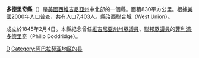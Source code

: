 {{noteTA
|T=zh-hans:多德里奇县 (西弗吉尼亚州);zh-hk:多德里奇縣 (西維珍尼亞州);zh-tw:多德里奇郡 (西維吉尼亞州);
}}

<!--[[File:Map_of_West_Virginia_highlighting_Doddridge_County.svg|250px]]-->
{{Infobox U.S. County |
 county  = 多德里奇縣|
 state = 西維吉尼亞州 |
 en county  = Doddridge County|
 en state = West Virginia |
 seal =  |
 map = Map of West Virginia highlighting Doddridge County.svg |
 map size = 225 |
 founded = [[1845|1845]] |
 seat = [[West_Union,_West_Virginia|West Union]] | 
 area = 830 [[square_kilometre|km²]] (320 [[square_mile|mi²]]) |
 area water = 0 km² (0 mi²) |
 area percentage = 0.02% |
 census yr = 2000 |
 pop = 7,403 |
 density = 9 |
 web = |
|}}
'''多德里奇縣'''（{{lang-en|Doddridge County}}）是[[美國|美國]][[西維吉尼亞州|西維吉尼亞州]]中北部的一個縣。面積830平方公里。根據[[美國2000年人口普查|美國2000年人口普查]]，共有人口7,403人。縣治[[西聯合城_(西維吉尼亞州)|西聯合城]]（West Union）。

成立於1845年2月4日。本縣紀念曾任[[維吉尼亞州|維吉尼亞州]][[維吉尼亞州州眾議院|州眾議員]]、[[美國眾議院|聯邦眾議員]]的[[菲利浦·多德里奇|菲利浦·多德里奇]]（Philip Doddridge）。
{{WestVirginia-stub}}

[[Category:西弗吉尼亚州行政区划|D]]
[[Category:阿巴拉契亚地区的县|Category:阿巴拉契亚地区的县]]